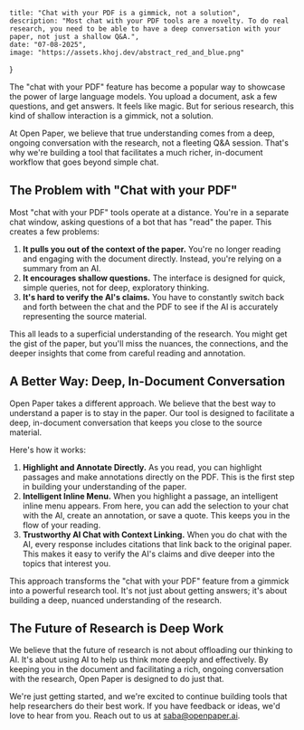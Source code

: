     title: "Chat with your PDF is a gimmick, not a solution",
    description: "Most chat with your PDF tools are a novelty. To do real research, you need to be able to have a deep conversation with your paper, not just a shallow Q&A.",
    date: "07-08-2025",
    image: "https://assets.khoj.dev/abstract_red_and_blue.png"
}

The "chat with your PDF" feature has become a popular way to showcase the power of large language models. You upload a document, ask a few questions, and get answers. It feels like magic. But for serious research, this kind of shallow interaction is a gimmick, not a solution.

At Open Paper, we believe that true understanding comes from a deep, ongoing conversation with the research, not a fleeting Q&A session. That's why we're building a tool that facilitates a much richer, in-document workflow that goes beyond simple chat.

## The Problem with "Chat with your PDF"

Most "chat with your PDF" tools operate at a distance. You're in a separate chat window, asking questions of a bot that has "read" the paper. This creates a few problems:

1.  **It pulls you out of the context of the paper.** You're no longer reading and engaging with the document directly. Instead, you're relying on a summary from an AI.
2.  **It encourages shallow questions.** The interface is designed for quick, simple queries, not for deep, exploratory thinking.
3.  **It's hard to verify the AI's claims.** You have to constantly switch back and forth between the chat and the PDF to see if the AI is accurately representing the source material.

This all leads to a superficial understanding of the research. You might get the gist of the paper, but you'll miss the nuances, the connections, and the deeper insights that come from careful reading and annotation.

## A Better Way: Deep, In-Document Conversation

Open Paper takes a different approach. We believe that the best way to understand a paper is to stay in the paper. Our tool is designed to facilitate a deep, in-document conversation that keeps you close to the source material.

Here's how it works:

1.  **Highlight and Annotate Directly.** As you read, you can highlight passages and make annotations directly on the PDF. This is the first step in building your understanding of the paper.
2.  **Intelligent Inline Menu.** When you highlight a passage, an intelligent inline menu appears. From here, you can add the selection to your chat with the AI, create an annotation, or save a quote. This keeps you in the flow of your reading.
3.  **Trustworthy AI Chat with Context Linking.** When you do chat with the AI, every response includes citations that link back to the original paper. This makes it easy to verify the AI's claims and dive deeper into the topics that interest you.

This approach transforms the "chat with your PDF" feature from a gimmick into a powerful research tool. It's not just about getting answers; it's about building a deep, nuanced understanding of the research.

## The Future of Research is Deep Work

We believe that the future of research is not about offloading our thinking to AI. It's about using AI to help us think more deeply and effectively. By keeping you in the document and facilitating a rich, ongoing conversation with the research, Open Paper is designed to do just that.

We're just getting started, and we're excited to continue building tools that help researchers do their best work. If you have feedback or ideas, we'd love to hear from you. Reach out to us at [saba@openpaper.ai](mailto:saba@openpaper.ai).
